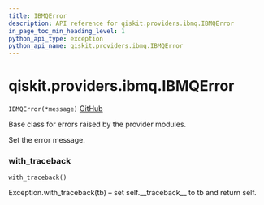 ```yaml
---
title: IBMQError
description: API reference for qiskit.providers.ibmq.IBMQError
in_page_toc_min_heading_level: 1
python_api_type: exception
python_api_name: qiskit.providers.ibmq.IBMQError
---
```


<span id="qiskit-providers-ibmq-ibmqerror" />

# qiskit.providers.ibmq.IBMQError

<span id="qiskit.providers.ibmq.IBMQError" />

`IBMQError(*message)` [GitHub](https://github.com/qiskit/qiskit-ibmq-provider/tree/stable/0.12/qiskit/providers/ibmq/exceptions.py "view source code")

Base class for errors raised by the provider modules.

Set the error message.

### with\_traceback

<span id="qiskit.providers.ibmq.IBMQError.with_traceback" />

`with_traceback()`

Exception.with\_traceback(tb) – set self.\_\_traceback\_\_ to tb and return self.

